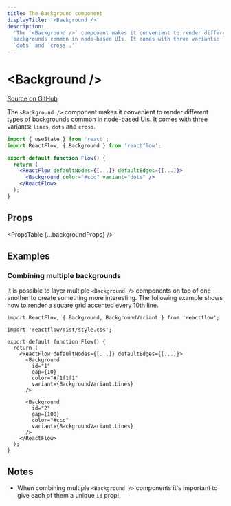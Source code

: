 ```yaml
---
title: The Background component
displayTitle: '<Background />'
description:
  'The `<Background />` component makes it convenient to render different types of
  backgrounds common in node-based UIs. It comes with three variants: `lines`,
  `dots` and `cross`.'
---
```



# &lt;Background />

[Source on GitHub](https://github.com/wbkd/react-flow/blob/bacaa99c73b347856f63c5d495f5a0829be1e431/packages/background/src/Background.tsx/#L23)

The `<Background />` component makes it convenient to render different types of
backgrounds common in node-based UIs. It comes with three variants: `lines`,
`dots` and `cross`.

```jsx
import { useState } from 'react';
import ReactFlow, { Background } from 'reactflow';

export default function Flow() {
  return (
    <ReactFlow defaultNodes={[...]} defaultEdges={[...]}>
      <Background color="#ccc" variant="dots" />
    </ReactFlow>
  );
}
```

## Props

<PropsTable {...backgroundProps} />

## Examples

### Combining multiple backgrounds

It is possible to layer multiple `<Background />` components on top of one another
to create something more interesting. The following example shows how to render a
square grid accented every 10th line.

```tsx
import ReactFlow, { Background, BackgroundVariant } from 'reactflow';

import 'reactflow/dist/style.css';

export default function Flow() {
  return (
    <ReactFlow defaultNodes={[...]} defaultEdges={[...]}>
      <Background
        id="1"
        gap={10}
        color="#f1f1f1"
        variant={BackgroundVariant.Lines}
      />

      <Background
        id="2"
        gap={100}
        color="#ccc"
        variant={BackgroundVariant.Lines}
      />
    </ReactFlow>
  );
}
```

## Notes

- When combining multiple `<Background />` components it's important to give each
  of them a unique `id` prop!
